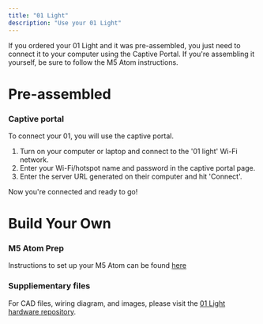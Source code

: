```yaml
---
title: "01 Light"
description: "Use your 01 Light"
---
```


If you ordered your 01 Light and it was pre-assembled, you just need to connect it to your computer using the Captive Portal. If you're assembling it yourself, be sure to follow the M5 Atom instructions.

# Pre-assembled

### Captive portal

To connect your 01, you will use the captive portal.

1. Turn on your computer or laptop and connect to the '01 light' Wi-Fi network.
2. Enter your Wi-Fi/hotspot name and password in the captive portal page.
3. Enter the server URL generated on their computer and hit 'Connect'.

Now you're connected and ready to go!

# Build Your Own

### M5 Atom Prep

Instructions to set up your M5 Atom can be found <a href="/hardware/m5atom">here</a>

### Suppliementary files

For CAD files, wiring diagram, and images, please visit the [01 Light hardware repository](https://github.com/OpenInterpreter/01/tree/main/hardware/light).
